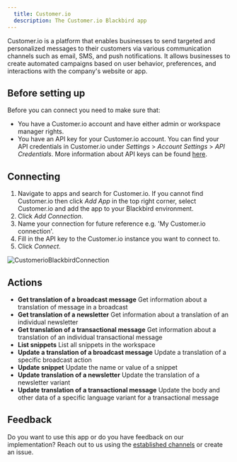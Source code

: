 ```yaml
---
  title: Customer.io
  description: The Customer.io Blackbird app
---
```


<LinkCard title="View on Github" target="_blank" href="https://github.com/bb-io/Customer.io" icon="github" />

Customer.io is a platform that enables businesses to send targeted and personalized messages to their customers via various communication channels such as email, SMS, and push notifications. It allows businesses to create automated campaigns based on user behavior, preferences, and interactions with the company's website or app.

## Before setting up

Before you can connect you need to make sure that:

- You have a Customer.io account and have either admin or workspace manager rights.
- You have an API key for your Customer.io account. You can find your API credentials in Customer.io under _Settings_ > _Account Settings_ > _API Credentials_. More information about API keys can be found [here](https://customer.io/docs/accounts-and-workspaces/managing-credentials/).

## Connecting

1. Navigate to apps and search for Customer.io. If you cannot find Customer.io then click _Add App_ in the top right corner, select Customer.io and add the app to your Blackbird environment.
2. Click _Add Connection_.
3. Name your connection for future reference e.g. 'My Customer.io connection'.
4. Fill in the API key to the Customer.io instance you want to connect to.
7. Click _Connect_.

![CustomerioBlackbirdConnection](https://raw.githubusercontent.com/bb-io/Customer.io/main/image/README/CustomerioBlackbirdConnection.png)

## Actions

- **Get translation of a broadcast message** Get information about a translation of message in a broadcast
- **Get translation of a newsletter** Get information about a translation of an individual newsletter
- **Get translation of a transactional message** Get information about a translation of an individual transactional message
- **List snippets** List all snippets in the workspace
- **Update a translation of a broadcast message** Update a translation of a specific broadcast action
- **Update snippet** Update the name or value of a snippet
- **Update translation of a newsletter** Update the translation of a newsletter variant
- **Update translation of a transactional message** Update the body and other data of a specific language variant for a transactional message

## Feedback

Do you want to use this app or do you have feedback on our implementation? Reach out to us using the [established channels](https://www.blackbird.io/) or create an issue.

